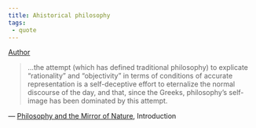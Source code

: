 ```yaml
---
title: Ahistorical philosophy
tags:
 - quote
---
```


[Author](/docs/phil/Richard Rorty.html)

> ...the attempt (which has defined traditional philosophy) to explicate "rationality" and "objectivity" in terms of conditions of accurate representation is a self-deceptive effort to eternalize the normal discourse of the day, and that, since the Greeks, philosophy's self-image has been dominated by this attempt.

 — [Philosophy and the Mirror of Nature](/docs/phil/Philosophy and the Mirror of Nature.html), Introduction
